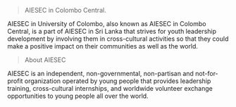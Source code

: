 > AIESEC in Colombo Central. 

AIESEC in University of Colombo, also known as AIESEC in Colombo Central, is a part of AIESEC in Sri Lanka that strives for youth leadership development by involving them in cross-cultural activities so that they could make a positive impact on their communities as well as the world.

> About AIESEC

AIESEC is an independent, non-governmental, non-partisan and not-for-profit organization operated by young people that provides leadership training, cross-cultural internships, and worldwide volunteer exchange opportunities to young people all over the world.